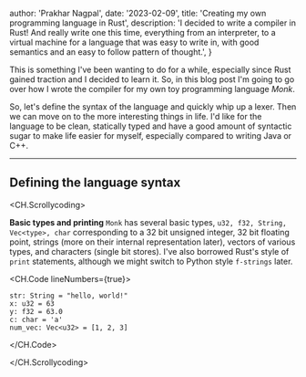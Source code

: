
  author: 'Prakhar Nagpal',
  date: '2023-02-09',
  title: 'Creating my own programming language in Rust',
  description:
    'I decided to write a compiler in Rust! And really write one this time, everything from an interpreter, to a virtual machine for a language that was easy to write in, with good semantics and an easy to follow pattern of thought.',
}


This is something I've been wanting to do for a while, especially since <CommonLink href="https://www.rust-lang.org/">Rust</CommonLink> gained traction and I decided to learn it. So, in this blog post I'm going to go over how I
wrote the compiler for my own toy programming language _Monk_.

So, let's define the syntax of the language and quickly whip up a lexer. Then we can move on to the more interesting things in life.
I'd like for the language to be clean, statically typed and have a good amount of syntactic sugar to make life easier for myself, especially compared to writing Java or C++.

---

## Defining the language syntax

<CH.Scrollycoding>

**Basic types and printing**
`Monk` has several basic types, `u32, f32, String, Vec<type>, char` corresponding to a 32 bit unsigned integer, 32 bit floating point, strings (more on their internal representation later), vectors of various types, and characters (single bit stores). I've also borrowed Rust's style of `print` statements, although we might switch to Python style `f-strings` later.

<CH.Code lineNumbers={true}>
```text assignment.mnk
str: String = "hello, world!"
x: u32 = 63
y: f32 = 63.0
c: char = 'a'
num_vec: Vec<u32> = [1, 2, 3]
```
</CH.Code>

</CH.Scrollycoding>
